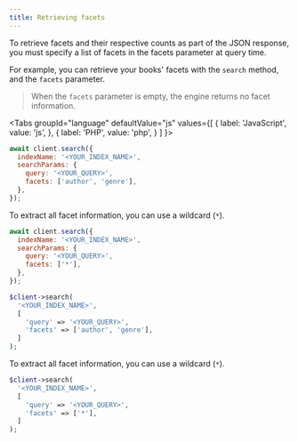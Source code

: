 ```yaml
---
title: Retrieving facets
---
```



To retrieve facets and their respective counts as part of the JSON response, you must specify a list of facets in the facets parameter at query time.

For example, you can retrieve your books' facets with the `search` method, and the `facets` parameter.

> When the `facets` parameter is empty, the engine returns no facet information.

<Tabs
  groupId="language"
  defaultValue="js"
  values={[
    { label: 'JavaScript', value: 'js', },
    { label: 'PHP', value: 'php', }
  ]
}>
<TabItem value="js">

```js
await client.search({
  indexName: '<YOUR_INDEX_NAME>',
  searchParams: {
    query: '<YOUR_QUERY>',
    facets: ['author', 'genre'],
  },
});
```

To extract all facet information, you can use a wildcard (`*`).

```js
await client.search({
  indexName: '<YOUR_INDEX_NAME>',
  searchParams: {
    query: '<YOUR_QUERY>',
    facets: ['*'],
  },
});
```

</TabItem>

<TabItem value="php">

```php
$client->search(
  '<YOUR_INDEX_NAME>',
  [
    'query' => '<YOUR_QUERY>',
    'facets' => ['author', 'genre'],
  ]
);
```

To extract all facet information, you can use a wildcard (`*`).

```php
$client->search(
  '<YOUR_INDEX_NAME>',
  [
    'query' => '<YOUR_QUERY>',
    'facets' => ['*'],
  ]
);
```

</TabItem>
</Tabs>
